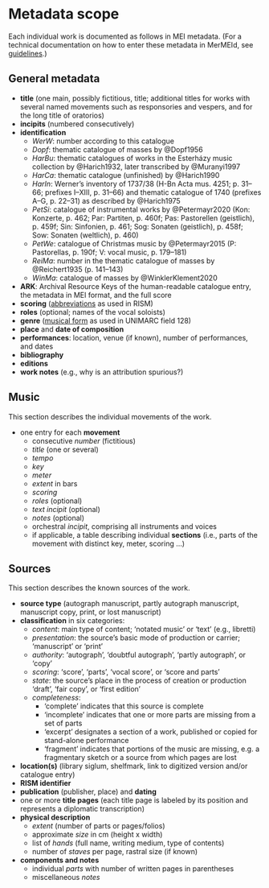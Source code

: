# Metadata scope {.unnumbered}

Each individual work is documented as follows in MEI metadata. (For a technical documentation on how to enter these metadata in MerMEId, see [guidelines](guidelines.qmd).)


## General metadata

- **title** (one main, possibly fictitious, title; additional titles for works with several named movements such as responsories and vespers, and for the long title of oratorios)
- **incipits** (numbered consecutively)
- **identification**
  - *WerW*: number according to this catalogue
  - *Dopf*: thematic catalogue of masses by @Dopf1956
  - *HarBu*: thematic catalogues of works in the Esterházy music collection by @Harich1932, later transcribed by @Muranyi1997
  - *HarCa*: thematic catalogue (unfinished) by @Harich1990
  - *HarIn*: Werner's inventory of 1737/38 (H-Bn Acta mus. 4251; p. 31–66; prefixes I–XIII, p. 31–66) and thematic catalogue of 1740 (prefixes A–G, p. 22–31) as described by @Harich1975
  - *PetSi*: catalogue of instrumental works by @Petermayr2020 (Kon: Konzerte, p. 462; Par: Partiten, p. 460f; Pas: Pastorellen (geistlich), p. 459f; Sin: Sinfonien, p. 461; Sog: Sonaten (geistlich), p. 458f; Sow: Sonaten (weltlich), p. 460)
  - *PetWe*: catalogue of Christmas music by @Petermayr2015 (P: Pastorellas, p. 190f; V: vocal music, p. 179–181)
  - *ReiMa*: number in the thematic catalogue of masses by @Reichert1935 (p. 141–143)
  - *WinMa*: catalogue of masses by @WinklerKlement2020
- **ARK**: Archival Resource Keys of the human-readable catalogue entry, the metadata in MEI format, and the full score
- **scoring** ([abbreviations](https://opac.rism.info/scoring-abbreviations) as used in RISM)
- **roles** (optional; names of the vocal soloists)
- **genre** ([musical form](http://www.urfm.braidense.it/risorse/searchforms_en.php) as used in UNIMARC field 128)
- **place** and **date of composition**
- **performances**: location, venue (if known), number of performances, and dates
- **bibliography**
- **editions**
- **work notes** (e.g., why is an attribution spurious?)


## Music

This section describes the individual movements of the work.

- one entry for each **movement**
  - consecutive *number* (fictitious)
  - *title* (one or several)
  - *tempo*
  - *key*
  - *meter*
  - *extent* in bars
  - *scoring*
  - *roles* (optional)
  - *text incipit* (optional)
  - *notes* (optional)
  - orchestral *incipit*, comprising all instruments and voices
  - if applicable, a table describing individual **sections** (i.e., parts of the movement with distinct key, meter, scoring …)


## Sources

This section describes the known sources of the work.

- **source type** (autograph manuscript, partly autograph manuscript, manuscript copy, print, or lost manuscript)
- **classification** in six categories:
  - *content*: main type of content; ‘notated music’ or ‘text’ (e.g., libretti)
  - *presentation*: the source's basic mode of production or carrier; ‘manuscript’ or ‘print’
  - *authority*: ‘autograph’, ‘doubtful autograph’, ‘partly autograph’, or ‘copy’
  - *scoring*: ‘score’, ‘parts’, ‘vocal score’, or ‘score and parts’
  - *state*: the source's place in the process of creation or production ‘draft’, ‘fair copy’, or ‘first edition’
  - *completeness*:
    - ‘complete’ indicates that this source is complete
    - ‘incomplete’ indicates that one or more parts are missing from a set of parts
    - ‘excerpt’ designates a section of a work, published or copied for stand-alone performance
    - ‘fragment’ indicates that portions of the music are missing, e.g. a fragmentary sketch or a source from which pages are lost
- **location(s)** (library siglum, shelfmark, link to digitized version and/or catalogue entry)
- **RISM identifier**
- **publication** (publisher, place) and **dating**
- one or more **title pages** (each title page is labeled by its position and represents a diplomatic transcription)
- **physical description**
  - *extent* (number of parts or pages/folios)
  - approximate *size* in cm (height x width)
  - list of *hands* (full name, writing medium, type of contents)
  - number of *staves* per page, rastral size (if known)
- **components and notes**
  - individual *parts* with number of written pages in parentheses
  - miscellaneous *notes*
